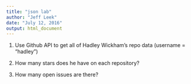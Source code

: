 ```yaml
---
title: "json lab"
author: "Jeff Leek"
date: "July 12, 2016"
output: html_document
---
```


1. Use Github API to get all of Hadley Wickham's repo data (username = "hadley")

2. How many stars does he have on each repository?

3. How many open issues are there? 
